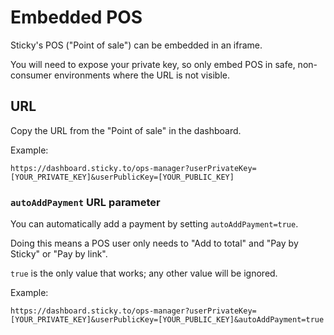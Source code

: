# Embedded POS

Sticky's POS ("Point of sale") can be embedded in an iframe.

You will need to expose your private key, so only embed POS in safe, non-consumer environments where the URL is not visible.

## URL

Copy the URL from the "Point of sale" in the dashboard.

Example:

```
https://dashboard.sticky.to/ops-manager?userPrivateKey=[YOUR_PRIVATE_KEY]&userPublicKey=[YOUR_PUBLIC_KEY]
```

### `autoAddPayment` URL parameter

You can automatically add a payment by setting `autoAddPayment=true`.

Doing this means a POS user only needs to "Add to total" and "Pay by Sticky" or "Pay by link".

`true` is the only value that works; any other value will be ignored.

Example:

```
https://dashboard.sticky.to/ops-manager?userPrivateKey=[YOUR_PRIVATE_KEY]&userPublicKey=[YOUR_PUBLIC_KEY]&autoAddPayment=true
```
